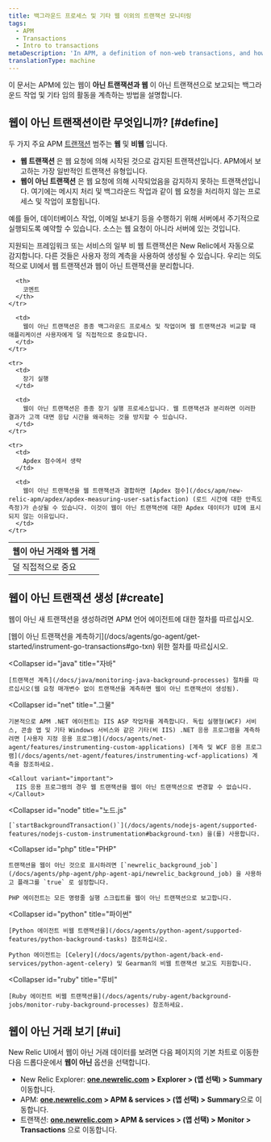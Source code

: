 ```yaml
---
title: 백그라운드 프로세스 및 기타 웹 이외의 트랜잭션 모니터링
tags:
  - APM
  - Transactions
  - Intro to transactions
metaDescription: 'In APM, a definition of non-web transactions, and how to custom instrument background tasks and other activity as non-web transactions.'
translationType: machine
---
```


이 문서는 APM에 있는 웹이 **아닌 트랜잭션과 웹** 이 아닌 트랜잭션으로 보고되는 백그라운드 작업 및 기타 임의 활동을 계측하는 방법을 설명합니다.

## 웹이 아닌 트랜잭션이란 무엇입니까? [#define]

두 가지 주요 APM [트랜잭션](/docs/apm/transactions/intro-transactions/transactions-new-relic-apm) 범주는 **웹** 및 **비웹** 입니다.

* **웹 트랜잭션** 은 웹 요청에 의해 시작된 것으로 감지된 트랜잭션입니다. APM에서 보고하는 가장 일반적인 트랜잭션 유형입니다.
* **웹이 아닌 트랜잭션** 은 웹 요청에 의해 시작되었음을 감지하지 못하는 트랜잭션입니다. 여기에는 메시지 처리 및 백그라운드 작업과 같이 웹 요청을 처리하지 않는 프로세스 및 작업이 포함됩니다.

예를 들어, 데이터베이스 작업, 이메일 보내기 등을 수행하기 위해 서버에서 주기적으로 실행되도록 예약할 수 있습니다. 소스는 웹 요청이 아니라 서버에 있는 것입니다.

지원되는 프레임워크 또는 서비스의 일부 비 웹 트랜잭션은 New Relic에서 자동으로 감지합니다. 다른 것들은 사용자 정의 계측을 사용하여 생성될 수 있습니다. 우리는 의도적으로 UI에서 웹 트랜잭션과 웹이 아닌 트랜잭션을 분리합니다.

<table>
  <thead>
    <tr>
      <th style={{ width: "200px" }}>
        웹이 아닌 거래와 웹 거래
      </th>

      <th>
        코멘트
      </th>
    </tr>
  </thead>

  <tbody>
    <tr>
      <td>
        덜 직접적으로 중요
      </td>

      <td>
        웹이 아닌 트랜잭션은 종종 백그라운드 프로세스 및 작업이며 웹 트랜잭션과 비교할 때 애플리케이션 사용자에게 덜 직접적으로 중요합니다.
      </td>
    </tr>

    <tr>
      <td>
        장기 실행
      </td>

      <td>
        웹이 아닌 트랜잭션은 종종 장기 실행 프로세스입니다. 웹 트랜잭션과 분리하면 이러한 결과가 고객 대면 응답 시간을 왜곡하는 것을 방지할 수 있습니다.
      </td>
    </tr>

    <tr>
      <td>
        Apdex 점수에서 생략
      </td>

      <td>
        웹이 아닌 트랜잭션을 웹 트랜잭션과 결합하면 [Apdex 점수](/docs/apm/new-relic-apm/apdex/apdex-measuring-user-satisfaction) (로드 시간에 대한 만족도 측정)가 손상될 수 있습니다. 이것이 웹이 아닌 트랜잭션에 대한 Apdex 데이터가 UI에 표시되지 않는 이유입니다.
      </td>
    </tr>
  </tbody>
</table>

## 웹이 아닌 트랜잭션 생성 [#create]

웹이 아닌 새 트랜잭션을 생성하려면 APM 언어 에이전트에 대한 절차를 따르십시오.

<CollapserGroup>
  <Collapser
    id="go"
    title="가다"
  >
    [웹이 아닌 트랜잭션을 계측하기](/docs/agents/go-agent/get-started/instrument-go-transactions#go-txn) 위한 절차를 따르십시오.
  </Collapser>

  <Collapser
    id="java"
    title="자바"
  >
    [트랜잭션 계측](/docs/java/monitoring-java-background-processes) 절차를 따르십시오(웹 요청 매개변수 없이 트랜잭션을 계측하면 웹이 아닌 트랜잭션이 생성됨).
  </Collapser>

  <Collapser
    id="net"
    title=".그물"
  >
    기본적으로 APM .NET 에이전트는 IIS ASP 작업자를 계측합니다. 독립 실행형(WCF) 서비스, 콘솔 앱 및 기타 Windows 서비스와 같은 기타(비 IIS) .NET 응용 프로그램을 계측하려면 [사용자 지정 응용 프로그램](/docs/agents/net-agent/features/instrumenting-custom-applications) [계측 및 WCF 응용 프로그램](/docs/agents/net-agent/features/instrumenting-wcf-applications) 계측을 참조하세요.

    <Callout variant="important">
      IIS 응용 프로그램의 경우 웹 트랜잭션을 웹이 아닌 트랜잭션으로 변경할 수 없습니다.
    </Callout>
  </Collapser>

  <Collapser
    id="node"
    title="노드.js"
  >
    [`startBackgroundTransaction()`](/docs/agents/nodejs-agent/supported-features/nodejs-custom-instrumentation#background-txn) 을(를) 사용합니다.
  </Collapser>

  <Collapser
    id="php"
    title="PHP"
  >
    트랜잭션을 웹이 아닌 것으로 표시하려면 [`newrelic_background_job`](/docs/agents/php-agent/php-agent-api/newrelic_background_job) 을 사용하고 플래그를 `true` 로 설정합니다.

    PHP 에이전트는 모든 명령줄 실행 스크립트를 웹이 아닌 트랜잭션으로 보고합니다.
  </Collapser>

  <Collapser
    id="python"
    title="파이썬"
  >
    [Python 에이전트 비웹 트랜잭션을](/docs/agents/python-agent/supported-features/python-background-tasks) 참조하십시오.

    Python 에이전트는 [Celery](/docs/agents/python-agent/back-end-services/python-agent-celery) 및 Gearman의 비웹 트랜잭션 보고도 지원합니다.
  </Collapser>

  <Collapser
    id="ruby"
    title="루비"
  >
    [Ruby 에이전트 비웹 트랜잭션을](/docs/agents/ruby-agent/background-jobs/monitor-ruby-background-processes) 참조하세요.
  </Collapser>
</CollapserGroup>

## 웹이 아닌 거래 보기 [#ui]

New Relic UI에서 웹이 아닌 거래 데이터를 보려면 다음 페이지의 기본 차트로 이동한 다음 드롭다운에서 **웹이 아닌** 옵션을 선택합니다.

* New Relic Explorer: **[one.newrelic.com](https://one.newrelic.com/all-capabilities) > Explorer > (앱 선택) > Summary** 이동합니다.
* APM: **[one.newrelic.com](https://one.newrelic.com/all-capabilities) > APM & services > (앱 선택) > Summary**으로 이동합니다.
* 트랜잭션: **[one.newrelic.com](https://one.newrelic.com/all-capabilities) > APM & services > (앱 선택) > Monitor > Transactions** 으로 이동합니다.